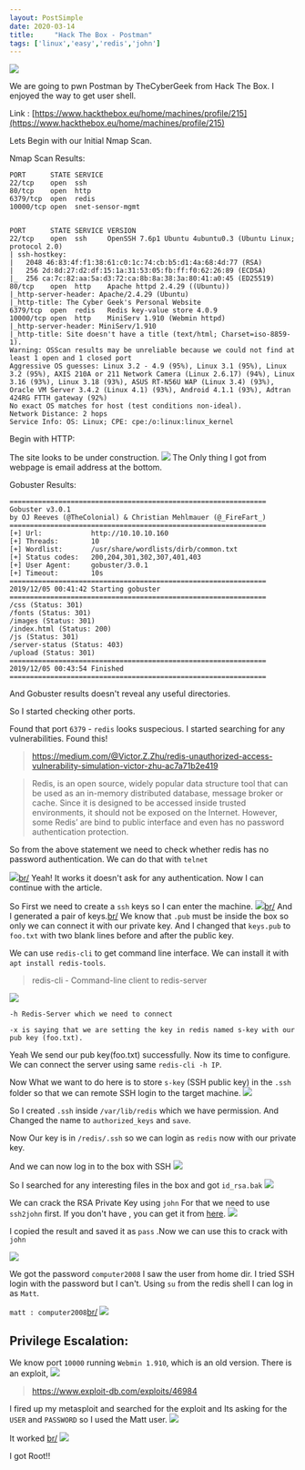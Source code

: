 ```yaml
---
layout: PostSimple
date: 2020-03-14
title:     "Hack The Box - Postman"
tags: ['linux','easy','redis','john']
---
```


![](https://raw.githubusercontent.com/ghostbyt3/ghostbyt3.github.io/master/public/static/images/htb-postman/1.png)

We are going to pwn Postman by TheCyberGeek from Hack The Box. I enjoyed the way to get user shell.

Link : [https://www.hackthebox.eu/home/machines/profile/215](https://www.hackthebox.eu/home/machines/profile/215)


Lets Begin with our Initial Nmap Scan.

Nmap Scan Results:

```
PORT      STATE SERVICE
22/tcp    open  ssh
80/tcp    open  http
6379/tcp  open  redis
10000/tcp open  snet-sensor-mgmt


PORT      STATE SERVICE VERSION
22/tcp    open  ssh     OpenSSH 7.6p1 Ubuntu 4ubuntu0.3 (Ubuntu Linux; protocol 2.0)
| ssh-hostkey: 
|   2048 46:83:4f:f1:38:61:c0:1c:74:cb:b5:d1:4a:68:4d:77 (RSA)
|   256 2d:8d:27:d2:df:15:1a:31:53:05:fb:ff:f0:62:26:89 (ECDSA)
|_  256 ca:7c:82:aa:5a:d3:72:ca:8b:8a:38:3a:80:41:a0:45 (ED25519)
80/tcp    open  http    Apache httpd 2.4.29 ((Ubuntu))
|_http-server-header: Apache/2.4.29 (Ubuntu)
|_http-title: The Cyber Geek's Personal Website
6379/tcp  open  redis   Redis key-value store 4.0.9
10000/tcp open  http    MiniServ 1.910 (Webmin httpd)
|_http-server-header: MiniServ/1.910
|_http-title: Site doesn't have a title (text/html; Charset=iso-8859-1).
Warning: OSScan results may be unreliable because we could not find at least 1 open and 1 closed port
Aggressive OS guesses: Linux 3.2 - 4.9 (95%), Linux 3.1 (95%), Linux 3.2 (95%), AXIS 210A or 211 Network Camera (Linux 2.6.17) (94%), Linux 3.16 (93%), Linux 3.18 (93%), ASUS RT-N56U WAP (Linux 3.4) (93%), Oracle VM Server 3.4.2 (Linux 4.1) (93%), Android 4.1.1 (93%), Adtran 424RG FTTH gateway (92%)
No exact OS matches for host (test conditions non-ideal).
Network Distance: 2 hops
Service Info: OS: Linux; CPE: cpe:/o:linux:linux_kernel
```

Begin with HTTP:

The site looks to be under construction.
![](https://raw.githubusercontent.com/ghostbyt3/ghostbyt3.github.io/master/public/static/images/htb-postman/2.png)
The Only thing I got from webpage is email address at the bottom.

Gobuster Results:
```
===============================================================
Gobuster v3.0.1
by OJ Reeves (@TheColonial) & Christian Mehlmauer (@_FireFart_)
===============================================================
[+] Url:            http://10.10.10.160
[+] Threads:        10
[+] Wordlist:       /usr/share/wordlists/dirb/common.txt
[+] Status codes:   200,204,301,302,307,401,403
[+] User Agent:     gobuster/3.0.1
[+] Timeout:        10s
===============================================================
2019/12/05 00:41:42 Starting gobuster
===============================================================
/css (Status: 301)
/fonts (Status: 301)
/images (Status: 301)
/index.html (Status: 200)
/js (Status: 301)
/server-status (Status: 403)
/upload (Status: 301)
===============================================================
2019/12/05 00:43:54 Finished
===============================================================
```
And Gobuster results doesn't reveal any useful directories.

So I started checking other ports.

Found that port ``6379`` - ``redis`` looks suspecious. I started searching for any vulnerabilities.
Found this!

> https://medium.com/@Victor.Z.Zhu/redis-unauthorized-access-vulnerability-simulation-victor-zhu-ac7a71b2e419

>Redis, is an open source, widely popular data structure tool that can be used as an in-memory distributed database, message broker or cache. Since it is designed to be accessed inside trusted environments, it should not be exposed on the Internet. However, some Redis’ are bind to public interface and even has no password authentication protection.

So from the above statement we need to check whether redis has no password authentication. We can do that with ``telnet``

![](https://raw.githubusercontent.com/ghostbyt3/ghostbyt3.github.io/master/public/static/images/htb-postman/3.png)[br/](br/)
Yeah! It works it doesn't ask for any authentication. Now I can continue with the article.

So First we need to create a ``ssh`` keys so I can enter the machine.
![](https://raw.githubusercontent.com/ghostbyt3/ghostbyt3.github.io/master/public/static/images/htb-postman/4.png)[br/](br/)
And I generated a pair of keys.[br/](br/)
We know that ``.pub`` must be inside the box so only we can connect it with our private key. And I changed that ``keys.pub`` to ``foo.txt`` with two blank lines before and after the public key.

We can use ``redis-cli`` to get command line interface. We can install it with ``apt install redis-tools``.

> redis-cli - Command-line client to redis-server

![](https://raw.githubusercontent.com/ghostbyt3/ghostbyt3.github.io/master/public/static/images/htb-postman/5.png)

```
-h Redis-Server which we need to connect 

-x is saying that we are setting the key in redis named s-key with our pub key (foo.txt).
```

Yeah We send our pub key(foo.txt) successfully. Now its time to configure.
We can connect the server using same ``redis-cli -h IP``.

Now What we want to do here is to store ``s-key`` (SSH public key) in the ``.ssh`` folder so that we can remote SSH login to the target machine.
![](https://raw.githubusercontent.com/ghostbyt3/ghostbyt3.github.io/master/public/static/images/htb-postman/6.png)

So I created ``.ssh`` inside ``/var/lib/redis`` which we have permission.
And Changed the name to ``authorized_keys`` and ``save``.

Now Our key is in ``/redis/.ssh`` so we can login as ``redis`` now with our private key.

And we can now log in to the box with SSH
![](https://raw.githubusercontent.com/ghostbyt3/ghostbyt3.github.io/master/public/static/images/htb-postman/7.png)

So I searched for any interesting files in the box and got ``id_rsa.bak``
![](https://raw.githubusercontent.com/ghostbyt3/ghostbyt3.github.io/master/public/static/images/htb-postman/8.png)

We can crack the RSA Private Key using ``john``
For that we need to use ``ssh2john`` first.
If you don't have , you can get it from [here](https://github.com/koboi137/john/blob/bionic/ssh2john.py).
![](https://raw.githubusercontent.com/ghostbyt3/ghostbyt3.github.io/master/public/static/images/htb-postman/9.png)

I copied the result and saved it as ``pass`` .Now we can use this to crack with ``john``

![](https://raw.githubusercontent.com/ghostbyt3/ghostbyt3.github.io/master/public/static/images/htb-postman/10.png)

We got the password ``computer2008`` I saw the user from home dir. I tried SSH login with the password but I can't. Using ``su`` from the redis shell I can log in as ``Matt``.

``matt : computer2008``[br/](br/)
![](https://raw.githubusercontent.com/ghostbyt3/ghostbyt3.github.io/master/public/static/images/htb-postman/11.png)

## Privilege Escalation:

We know port ``10000`` running ``Webmin 1.910``, which is an old version.
There is an exploit, 
![](https://raw.githubusercontent.com/ghostbyt3/ghostbyt3.github.io/master/public/static/images/htb-postman/12.png)

> https://www.exploit-db.com/exploits/46984

I fired up my metasploit and searched for the exploit and 
Its asking for the ``USER`` and ``PASSWORD`` so I used the Matt user.
![](https://raw.githubusercontent.com/ghostbyt3/ghostbyt3.github.io/master/public/static/images/htb-postman/13.png)

It worked [br/](br/)
![](https://raw.githubusercontent.com/ghostbyt3/ghostbyt3.github.io/master/public/static/images/htb-postman/14.png)

I got Root!!















